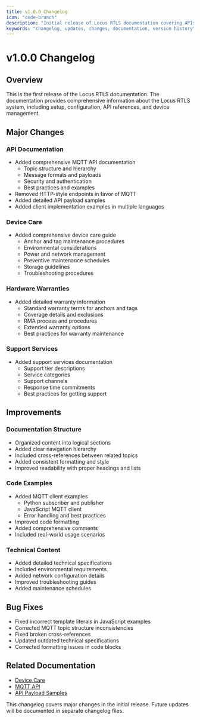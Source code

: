 ```yaml
---
title: v1.0.0 Changelog
icon: "code-branch"
description: "Initial release of Locus RTLS documentation covering APIs, device care, and system management"
keywords: "changelog, updates, changes, documentation, version history"
---
```


# v1.0.0 Changelog

## Overview

This is the first release of the Locus RTLS documentation. The documentation provides comprehensive information about the Locus RTLS system, including setup, configuration, API references, and device management.

## Major Changes

### API Documentation
- Added comprehensive MQTT API documentation
  - Topic structure and hierarchy
  - Message formats and payloads
  - Security and authentication
  - Best practices and examples
- Removed HTTP-style endpoints in favor of MQTT
- Added detailed API payload samples
- Added client implementation examples in multiple languages

### Device Care
- Added comprehensive device care guide
  - Anchor and tag maintenance procedures
  - Environmental considerations
  - Power and network management
  - Preventive maintenance schedules
  - Storage guidelines
  - Troubleshooting procedures

### Hardware Warranties
- Added detailed warranty information
  - Standard warranty terms for anchors and tags
  - Coverage details and exclusions
  - RMA process and procedures
  - Extended warranty options
  - Best practices for warranty maintenance

### Support Services
- Added support services documentation
  - Support tier descriptions
  - Service categories
  - Support channels
  - Response time commitments
  - Best practices for getting support

## Improvements

### Documentation Structure
- Organized content into logical sections
- Added clear navigation hierarchy
- Included cross-references between related topics
- Added consistent formatting and style
- Improved readability with proper headings and lists

### Code Examples
- Added MQTT client examples
  - Python subscriber and publisher
  - JavaScript MQTT client
  - Error handling and best practices
- Improved code formatting
- Added comprehensive comments
- Included real-world usage scenarios

### Technical Content
- Added detailed technical specifications
- Included environmental requirements
- Added network configuration details
- Improved troubleshooting guides
- Added maintenance schedules

## Bug Fixes
- Fixed incorrect template literals in JavaScript examples
- Corrected MQTT topic structure inconsistencies
- Fixed broken cross-references
- Updated outdated technical specifications
- Corrected formatting issues in code blocks

## Related Documentation
- [Device Care](../devicecare/devicecare)
- [MQTT API](../api_interfaces/mqttapi)
- [API Payload Samples](../api_interfaces/apipayloadsamples)

<Callout type="info">
This changelog covers major changes in the initial release. Future updates will be documented in separate changelog files.
</Callout>


